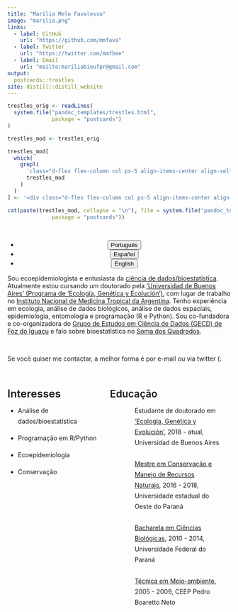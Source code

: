 ```yaml
---
title: "Marília Melo Favalesso"
image: "marilia.png"
links:
  - label: GitHub
    url: "https://github.com/mmfava"
  - label: Twitter
    url: "https://twitter.com/mmfbee"
  - label: Email
    url: "mailto:mariliabioufpr@gmail.com"
output:
  postcards::trestles
site: distill::distill_website
---
```


<!-- The postcard had a useless second scrollbar (in addition to the big one of distill). For some reason, I couldn't remove it with the CSS in custom.css. My only solution is to modify the source of the postcards::trestle template to remove this scrollbar. -->
```r
trestles_orig <- readLines(
  system.file("pandoc_templates/trestles.html",
              package = "postcards")
)

trestles_mod <- trestles_orig

trestles_mod[
  which(
    grepl(
      'class="d-flex flex-column col px-5 align-items-center align-self-center mh-100" style="overflow-y: scroll;"',
      trestles_mod
    )
  )
] <- '<div class="d-flex flex-column col px-5 align-items-center align-self-center mh-100" style="overflow-y: none;">'

cat(paste(trestles_mod, collapse = "\n"), file = system.file("pandoc_templates/trestles.html",
              package = "postcards"))

```

<br>

<center>
<ul class="list-inline">
  <li class="list-inline-item">
    <a href="index.html">
      <button type="button" class="btn btn-outline-dark mb-2">
                        Português
                      </button>
                    </a>
                  </li>
                  
  <li class="list-inline-item">
    <a href="index_es.html">
      <button type="button" class="btn btn-outline-dark mb-2">
                        Español
                      </button>
                    </a>
                  </li>

  <li class="list-inline-item">
    <a href="index_en.html">
      <button type="button" class="btn btn-outline-dark mb-2">
                        English
                      </button>
                    </a>
                  </li>
                  
</ul>
</center>

Sou ecoepidemiologista e entusiasta da [ciência de dados/bioestatística](https://twitter.com/somaquadrados). Atualmente estou cursando um doutorado pela ['Universidad de Buenos Aires' (Programa de 'Ecología, Genética y Ecolución')](http://www.ege.fcen.uba.ar/home/), com lugar de trabalho no [Instituto Nacional de  Medicina Tropical da  Argentina](https://www.argentina.gob.ar/salud/inmet). Tenho experiência em ecologia, análise de dados biológicos, análise de dados espaciais, epidemiologia, entomologia e programação (R e Python). Sou co-fundadora e co-organizadora do [Grupo de Estudos em Ciência de Dados (GECD) de Foz do Iguaçu](https://github.com/gecdfoz/GECD) e falo sobre bioestatística no [Soma dos Quadrados](https://linktr.ee/somaquadrados).

<br>

Se você quiser me contactar, a melhor forma é por e-mail ou via twitter (:

<br>

:::: {style="display: grid; grid-template-columns: 40% 50%; grid-column-gap: 30px; line-height: 1.5rem;"}

::: {}
<span style = "font-size: 1.5rem; font-weight: 600;"> Interesses </span>

* Análise de dados/bioestatística

* Programação em R/Python

* Ecoepidemiologia

* Conservação
:::

::: {}
<span style = "font-size: 1.4rem; font-weight: 600;"> Educação </span>

<ul>
 
<li style = "list-style: none; background-image: url(graduation-cap-solid.png); background-repeat: no-repeat;  background-size: 1.2rem; padding-left: 2rem;">   Estudante de doutorado em ['Ecología, Genética y Evolución'](http://www.ege.fcen.uba.ar/home/), 2018 - atual, Universidad de Buenos Aires </li>
<br>
<li style = "list-style: none; background-image: url(graduation-cap-solid.png); background-repeat: no-repeat;  background-size: 1.2rem; padding-left: 2rem;">   [Mestre em Conservação e Manejo de Recursos Naturais](https://www5.unioeste.br/portalunioeste/pos/pprn), 2016 - 2018, Universidade estadual do Oeste do Paraná </li>
<br>
<li style = "list-style: none; background-image: url(graduation-cap-solid.png); background-repeat: no-repeat;  background-size: 1.2rem; padding-left: 2rem;">    [Bacharela em Ciências Biológicas](http://www.palotina.ufpr.br/portal/ciencias-biologicas/), 2010 - 2014, Universidade Federal do Paraná
</li>
<br>
<li style = "list-style: none; background-image: url(graduation-cap-solid.png); background-repeat: no-repeat;  background-size: 1.2rem; padding-left: 2rem;">   [Técnica em Meio-ambiente](https://www.ceepcascavel.com.br/), 2005 - 2009, CEEP Pedro Boaretto Neto
</li>

</ul>
:::
::::

